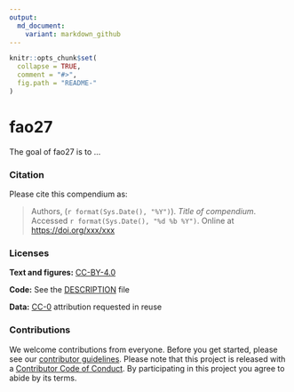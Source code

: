 ```yaml
---
output:
  md_document:
    variant: markdown_github
---
```


<!-- README.md is generated from README.Rmd. Please edit that file -->

```r
knitr::opts_chunk$set(
  collapse = TRUE,
  comment = "#>",
  fig.path = "README-"
)
```

# fao27

The goal of fao27 is to ...

### Citation

Please cite this compendium as:

> Authors, (`r format(Sys.Date(), "%Y")`). _Title of compendium_. Accessed `r format(Sys.Date(), "%d %b %Y")`. Online at <https://doi.org/xxx/xxx>

### Licenses

**Text and figures:**  [CC-BY-4.0](http://creativecommons.org/licenses/by/4.0/)

**Code:** See the [DESCRIPTION](DESCRIPTION) file

$\textbf{Data:}$ [CC-0](http://creativecommons.org/publicdomain/zero/1.0/) attribution requested in reuse

### Contributions

We welcome contributions from everyone. Before you get started, please see our [contributor guidelines](CONTRIBUTING.md). Please note that this project is released with a [Contributor Code of Conduct](CONDUCT.md). By participating in this project you agree to abide by its terms.
